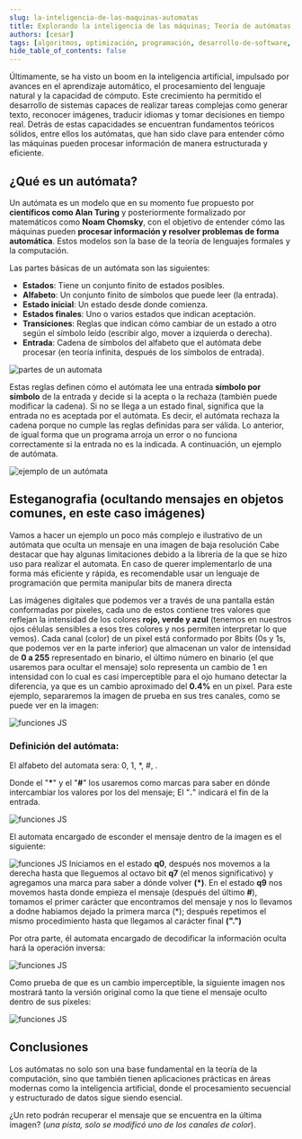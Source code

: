 ```yaml
---
slug: la-inteligencia-de-las-maquinas-automatas
title: Explorando la inteligencia de las máquinas; Teoría de autómatas, una mirada al corazón de la computación
authors: [cesar]
tags: [algoritmos, optimización, programación, desarrollo-de-software, ingeniería-de-software]
hide_table_of_contents: false
---
```




<!-- truncate -->

Últimamente, se ha visto un boom en la inteligencia artificial, impulsado por avances en el aprendizaje automático, el procesamiento del lenguaje natural y la capacidad de cómputo. Este crecimiento ha permitido el desarrollo de sistemas capaces de realizar tareas complejas como generar texto, reconocer imágenes, traducir idiomas y tomar decisiones en tiempo real. Detrás de estas capacidades se encuentran fundamentos teóricos sólidos, entre ellos los autómatas, que han sido clave para entender cómo las máquinas pueden procesar información de manera estructurada y eficiente.

## ¿Qué es un autómata?

Un autómata es un modelo que en su momento fue propuesto por **científicos como Alan Turing** y posteriormente formalizado por matemáticos como **Noam Chomsky**, con el objetivo de entender cómo las máquinas pueden **procesar información y resolver problemas de forma automática**. Estos modelos son la base de la teoría de lenguajes formales y la computación.


Las partes básicas de un autómata son las siguientes:

+ **Estados**: Tiene un conjunto finito de estados posibles.
+ **Alfabeto**: Un conjunto finito de símbolos que puede leer (la entrada).
+ **Estado inicial**: Un estado desde donde comienza.
+ **Estados finales**: Uno o varios estados que indican aceptación.
+ **Transiciones**: Reglas que indican cómo cambiar de un estado a otro según el símbolo leído (escribir algo, mover a izquierda o derecha).
+ **Entrada**: Cadena de símbolos del alfabeto que el autómata debe procesar (en teoría infinita, después de los símbolos de entrada).

![partes de un automata](./partes.png)

Estas reglas definen cómo el autómata lee una entrada **símbolo por símbolo** de la entrada y decide si la acepta o la rechaza (también puede modificar la cadena). Si no se llega a un estado final, significa que la entrada no es aceptada por el autómata. Es decir, el autómata rechaza la cadena porque no cumple las reglas definidas para ser válida. Lo anterior, de igual forma que un programa arroja un error o no funciona correctamente si la entrada no es la indicada.
A continuación, un ejemplo de autómata. 

![ejemplo de un autómata](./ejemplo_1.png)

## Esteganografia (ocultando mensajes en objetos comunes, en este caso imágenes)

Vamos a hacer un ejemplo un poco más complejo e ilustrativo de un autómata que oculta un mensaje en una imagen de baja resolución 
Cabe destacar que hay algunas limitaciones debido a la librería de la que se hizo uso para realizar el automata.
En caso de querer implementarlo de una forma más eficiente y rápida, es recomendable usar un lenguaje de programación que permita manipular bits de manera directa



Las imágenes digitales que podemos ver a través de una pantalla están conformadas por píxeles, cada uno de estos contiene tres valores que reflejan la intensidad de los colores **rojo, verde y azul** (tenemos en nuestros ojos células sensibles a esos tres colores y nos permiten interpretar lo que vemos).
Cada canal (color) de un pixel está conformado por 8bits (0s y 1s, que podemos ver en la parte inferior) que almacenan un valor de intensidad de **0 a 255** representado en binario, el último número en binario (el que usaremos para ocultar el mensaje) solo representa un cambio de 1 en intensidad con lo cual es casi imperceptible para el ojo humano detectar la diferencia, ya que es un cambio aproximado del **0.4%** en un pixel. Para este ejemplo, separaremos la imagen de prueba en sus tres canales, como se puede ver en la imagen: 


![funciones JS](./segmentacion.png)

### Definición del autómata:

El alfabeto del automata sera: 0, 1, *, #, . 

Donde el "**\***" y el "**#**" los usaremos como marcas para saber en dónde intercambiar los valores por los del mensaje; El "**.**" indicará el fin de la entrada.

![funciones JS](./ejemplo-entrada.png)

El automata encargado de esconder el mensaje dentro de la imagen es el siguiente:

![funciones JS](./ocultar-mensajes.png)
Iniciamos en el estado **q0**, después nos movemos a la derecha hasta que lleguemos al octavo bit **q7** (el menos significativo) y agregamos una marca para saber a dónde volver **(*)**. En el estado **q9** nos movemos hasta donde empieza el mensaje (después del último **#**), tomamos el primer carácter que encontramos del mensaje y nos lo llevamos a dodne habiamos dejado la primera marca (*); después repetimos el mismo procedimiento hasta que llegamos al carácter final **(".")**

Por otra parte, él automata encargado de decodificar la información oculta hará la operación inversa:

![funciones JS](./descifrar-mensajes.png)

Como prueba de que es un cambio imperceptible, la siguiente imagen nos mostrará tanto la versión original como la que tiene el mensaje oculto dentro de sus píxeles:

![funciones JS](./imagen-inicial-final.png)

## Conclusiones

Los autómatas no solo son una base fundamental en la teoría de la computación, sino que también tienen aplicaciones prácticas en áreas modernas como la inteligencia artificial, donde el procesamiento secuencial y estructurado de datos sigue siendo esencial.

¿Un reto podrán recuperar el mensaje que se encuentra en la última imagen? (*una pista, solo se modificó uno de los canales de color*).